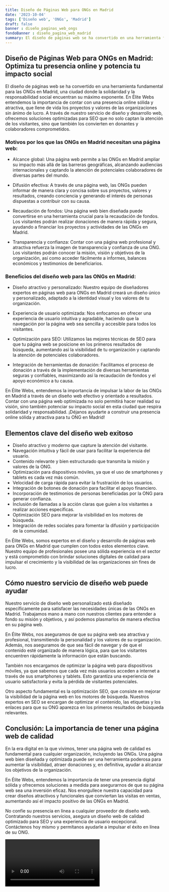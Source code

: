 ```yaml
---
title: Diseño de Páginas Web para ONGs en Madrid
date: '2023-10-04'
tags: ['Diseño web', 'ONGs', 'Madrid']
draft: false
banner : diseño_paginas_web_ongs
fondoBanner : diseño_pagina_web_madrid
summary: El diseño de páginas web se ha convertido en una herramienta fundamental para las ONGs en Madrid, una ciudad donde la solidaridad y la responsabilidad social encuentran su máximo exponente. En Élite Webs entendemos la importancia de contar con una presencia online sólida y atractiva, que llene de vida los proyectos y valores de las organizaciones sin ánimo de lucro. A través de nuestro servicio de diseño y desarrollo web, ofrecemos soluciones optimizadas para SEO que no solo captan la atención de los visitantes, sino que también los convierten en donantes y colaboradores comprometidos.
---
```


## Diseño de Páginas Web para ONGs en Madrid: Optimiza tu presencia online y potencia tu impacto social

El diseño de páginas web se ha convertido en una herramienta fundamental para las ONGs en Madrid, una ciudad donde la solidaridad y la responsabilidad social encuentran su máximo exponente. En Élite Webs entendemos la importancia de contar con una presencia online sólida y atractiva, que llene de vida los proyectos y valores de las organizaciones sin ánimo de lucro. A través de nuestro servicio de diseño y desarrollo web, ofrecemos soluciones optimizadas para SEO que no solo captan la atención de los visitantes, sino que también los convierten en donantes y colaboradores comprometidos.

### Motivos por los que las ONGs en Madrid necesitan una página web:

- Alcance global: Una página web permite a las ONGs en Madrid ampliar su impacto más allá de las barreras geográficas, alcanzando audiencias internacionales y captando la atención de potenciales colaboradores de diversas partes del mundo.

- Difusión efectiva: A través de una página web, las ONGs pueden informar de manera clara y concisa sobre sus proyectos, valores y resultados, creando conciencia y generando el interés de personas dispuestas a contribuir con su causa.

- Recaudación de fondos: Una página web bien diseñada puede convertirse en una herramienta crucial para la recaudación de fondos. Los visitantes podrán realizar donaciones de manera rápida y segura, ayudando a financiar los proyectos y actividades de las ONGs en Madrid.

- Transparencia y confianza: Contar con una página web profesional y atractiva refuerza la imagen de transparencia y confianza de una ONG. Los visitantes podrán conocer la misión, visión y objetivos de la organización, así como acceder fácilmente a informes, balances económicos y testimonios de beneficiarios.

### Beneficios del diseño web para las ONGs en Madrid:

- Diseño atractivo y personalizado: Nuestro equipo de diseñadores expertos en páginas web para ONGs en Madrid creará un diseño único y personalizado, adaptado a la identidad visual y los valores de tu organización.

- Experiencia de usuario optimizada: Nos enfocamos en ofrecer una experiencia de usuario intuitiva y agradable, haciendo que la navegación por la página web sea sencilla y accesible para todos los visitantes.

- Optimización para SEO: Utilizamos las mejores técnicas de SEO para que tu página web se posicione en los primeros resultados de búsqueda, aumentando así la visibilidad de tu organización y captando la atención de potenciales colaboradores.

- Integración de herramientas de donación: Facilitamos el proceso de donación a través de la implementación de diversas herramientas seguras y confiables, maximizando así la recaudación de fondos y el apoyo económico a tu causa.

En Élite Webs, entendemos la importancia de impulsar la labor de las ONGs en Madrid a través de un diseño web efectivo y orientado a resultados. Contar con una página web optimizada no solo permitirá hacer realidad su visión, sino también potenciar su impacto social en esta ciudad que respira solidaridad y responsabilidad. ¡Déjanos ayudarte a construir una presencia online sólida y atractiva para tu ONG en Madrid!

<GifSeo />

<Cta />

## Elementos clave del diseño web exitoso

- Diseño atractivo y moderno que capture la atención del visitante.
- Navegación intuitiva y fácil de usar para facilitar la experiencia del usuario.
- Contenido relevante y bien estructurado que transmita la misión y valores de la ONG.
- Optimización para dispositivos móviles, ya que el uso de smartphones y tablets es cada vez más común.
- Velocidad de carga rápida para evitar la frustración de los usuarios.
- Integración de botones de donación para facilitar el apoyo financiero.
- Incorporación de testimonios de personas beneficiadas por la ONG para generar confianza.
- Inclusión de llamadas a la acción claras que guíen a los visitantes a realizar acciones específicas.
- Optimización SEO para mejorar la visibilidad en los motores de búsqueda.
- Integración de redes sociales para fomentar la difusión y participación de la comunidad.

En Élite Webs, somos expertos en el diseño y desarrollo de páginas web para ONGs en Madrid que cumplen con todos estos elementos clave. Nuestro equipo de profesionales posee una sólida experiencia en el sector y está comprometido con brindar soluciones digitales de calidad para impulsar el crecimiento y la visibilidad de las organizaciones sin fines de lucro.

## Cómo nuestro servicio de diseño web puede ayudar

Nuestro servicio de diseño web personalizado está diseñado específicamente para satisfacer las necesidades únicas de las ONGs en Madrid. Trabajamos mano a mano con nuestros clientes para entender a fondo su misión y objetivos, y así podemos plasmarlos de manera efectiva en su página web.

En Élite Webs, nos aseguramos de que su página web sea atractiva y profesional, transmitiendo la personalidad y los valores de su organización. Además, nos aseguramos de que sea fácil de navegar y de que el contenido esté organizado de manera lógica, para que los visitantes encuentren rápidamente la información que están buscando.

También nos encargamos de optimizar la página web para dispositivos móviles, ya que sabemos que cada vez más usuarios acceden a internet a través de sus smartphones y tablets. Esto garantiza una experiencia de usuario satisfactoria y evita la pérdida de visitantes potenciales.

Otro aspecto fundamental es la optimización SEO, que consiste en mejorar la visibilidad de la página web en los motores de búsqueda. Nuestros expertos en SEO se encargan de optimizar el contenido, las etiquetas y los enlaces para que su ONG aparezca en los primeros resultados de búsqueda relevantes.

## Conclusión: La importancia de tener una página web de calidad

En la era digital en la que vivimos, tener una página web de calidad es fundamental para cualquier organización, incluyendo las ONGs. Una página web bien diseñada y optimizada puede ser una herramienta poderosa para aumentar la visibilidad, atraer donaciones y, en definitiva, ayudar a alcanzar los objetivos de la organización.

En Élite Webs, entendemos la importancia de tener una presencia digital sólida y ofrecemos soluciones a medida para asegurarnos de que su página web sea una inversión eficaz. Nos enorgullece nuestra capacidad para crear diseños atractivos y funcionales que conviertan las visitas en ventas, aumentando así el impacto positivo de las ONGs en Madrid.

No confíe su presencia en línea a cualquier proveedor de diseño web. Contratando nuestros servicios, asegura un diseño web de calidad optimizado para SEO y una experiencia de usuario excepcional. Contáctenos hoy mismo y permítanos ayudarle a impulsar el éxito en línea de su ONG.

<Video />

<CtaBot job='ONGs' city='Madrid'/>

<Gmaps query='Madrid+españa+maps' />